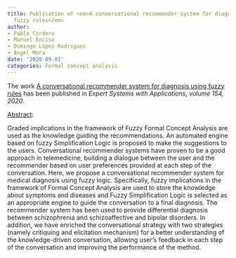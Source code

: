 ```yaml
---
title: Publication of <em>A conversational recommender system for diagnosis using
  fuzzy rules</em>
author:
- Pablo Cordero
- Manuel Enciso
- Domingo López-Rodríguez
- Ángel Mora
date: '2020-09-01'
categories: Formal concept analysis
---
```


The work <u>A conversational recommender system for diagnosis using fuzzy rules</u> has been published in <em><em>Expert Systems with Applications</em>, volume 154, 2020</em>.

<u>Abstract</u>:


Graded implications in the framework of Fuzzy Formal Concept Analysis are used as the knowledge guiding the recommendations. An automated engine based on fuzzy Simplification Logic is proposed to make the suggestions to the users. Conversational recommender systems have proven to be a good approach in telemedicine, building a dialogue between the user and the recommender based on user preferences provided at each step of the conversation. Here, we propose a conversational recommender system for medical diagnosis using fuzzy logic. Specifically, fuzzy implications in the framework of Formal Concept Analysis are used to store the knowledge about symptoms and diseases and Fuzzy Simplification Logic is selected as an appropriate engine to guide the conversation to a final diagnosis. The recommender system has been used to provide differential diagnosis between schizophrenia and schizoaffective and bipolar disorders. In addition, we have enriched the conversational strategy with two strategies (namely critiquing and elicitation mechanism) for a better understanding of the knowledge-driven conversation, allowing user’s feedback in each step of the conversation and improving the performance of the method.

